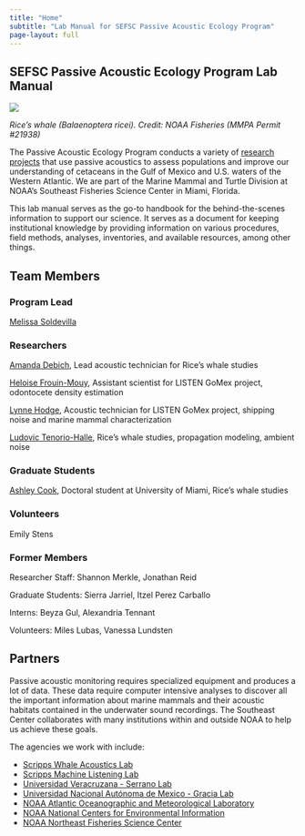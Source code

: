 ```yaml
---
title: "Home"
subtitle: "Lab Manual for SEFSC Passive Acoustic Ecology Program"
page-layout: full
---
```


## SEFSC Passive Acoustic Ecology Program Lab Manual

![](content/images/Rices.png)

*Rice’s whale (Balaenoptera ricei). Credit: NOAA Fisheries (MMPA Permit #21938)*

The Passive Acoustic Ecology Program conducts a variety of [research projects](https://www.fisheries.noaa.gov/science-data/passive-acoustic-research-southeast-fisheries-science-center) that use passive acoustics to assess populations and improve our understanding of cetaceans in the Gulf of Mexico and U.S. waters of the Western Atlantic. We are part of the Marine Mammal and Turtle Division at NOAA's Southeast Fisheries Science Center in Miami, Florida.

This lab manual serves as the go-to handbook for the behind-the-scenes information to support our science. It serves as a document for keeping institutional knowledge by providing information on various procedures, field methods, analyses, inventories, and available resources, among other things.

## Team Members

### Program Lead

[Melissa Soldevilla](https://www.fisheries.noaa.gov/contact/melissa-soldevilla-phd)
<!-- Passive Acoustic Ecology Program Lead -->

### Researchers

[Amanda Debich](https://www.fisheries.noaa.gov/contact/amanda-debich), Lead acoustic technician for Rice’s whale studies

[Heloise Frouin-Mouy](https://www.fisheries.noaa.gov/contact/heloise-frouin-mouy-phd), Assistant scientist for LISTEN GoMex project, odontocete density estimation

[Lynne Hodge](https://www.fisheries.noaa.gov/contact/lynne-hodge-phd), Acoustic technician for LISTEN GoMex project, shipping noise and marine mammal characterization

[Ludovic Tenorio-Halle](https://www.fisheries.noaa.gov/contact/ludovic-tenorio-halle-phd), Rice’s whale studies, propagation modeling, ambient noise

### Graduate Students

[Ashley Cook](https://www.fisheries.noaa.gov/contact/ashley-cook), Doctoral student at University of Miami, Rice’s whale studies

### Volunteers

Emily Stens

### Former Members

Researcher Staff: Shannon Merkle, Jonathan Reid

Graduate Students: Sierra Jarriel, Itzel Perez Carballo

<!-- Undergraduate Students:  -->

Interns: Beyza Gul, Alexandria Tennant

Volunteers: Miles Lubas, Vanessa Lundsten

<!-- Itzel Perez Carballo -->

<!-- Beyza Gul, Lapenta Intern Summer 2024 -->

<!-- Sierra Jarriel, MPS student 2021-2022 -->

<!-- Miles Lubas, Undergraduate Fall 2024 -->

<!-- Vanessa Lundsten, post-MPS volunteer 2023 -->

<!-- Alexandria Tennant, Savannah State University Undergraduate Summer 2023, Rice's whale spatiotemporal occurrence in the Gulf of Mexico using passive acoustics -->

## Partners

Passive acoustic monitoring requires specialized equipment and produces a lot of data. These data require computer intensive analyses to discover all the important information about marine mammals and their acoustic habitats contained in the underwater sound recordings. The Southeast Center collaborates with many institutions within and outside NOAA to help us achieve these goals.

The agencies we work with include:

-   [Scripps Whale Acoustics Lab](https://www.cetus.ucsd.edu/)
-   [Scripps Machine Listening Lab](https://sioml.ucsd.edu/)
-   [Universidad Veracruzana - Serrano Lab](https://www.uv.mx/personal/arserrano/)
-   [Universidad Nacional Autónoma de Mexico - Gracia Lab](https://www.icmyl.unam.mx/quienes_somos/personal_academico/gracia-gasca-adolfo)
-   [NOAA Atlantic Oceanographic and Meteorological Laboratory](https://www.aoml.noaa.gov/people/matthieu-le-henaff/)
-   [NOAA National Centers for Environmental Information](https://www.ncei.noaa.gov/products/passive-acoustic-data)
-   [NOAA Northeast Fisheries Science Center](https://www.fisheries.noaa.gov/new-england-mid-atlantic/endangered-species-conservation/passive-acoustic-research-northeast)
